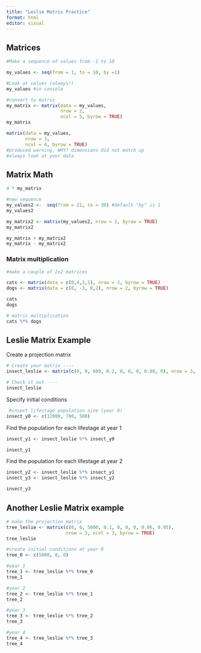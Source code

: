 ```yaml
---
title: "Leslie Matrix Practice"
format: html
editor: visual
---
```


## Matrices 

```r
#Make a sequence of values from -1 to 10

my_values <- seq(from = 1, to = 10, by =1)

#Look at values (always!)
my_values #in console
```

```r
#convert to matrix 
my_matrix <- matrix(data = my_values, 
                    nrow = 2, 
                    ncol = 5, byrow = TRUE)
my_matrix
```

```r
matrix(data = my_values, 
       nrow = 3, 
       ncol = 4, byrow = TRUE)
#produced warning, WHY? dimensions did not match up 
#always look at your data
```

## Matrix Math
```r
4 * my_matrix
```

```r
#new sequence
my_values2 <-  seq(from = 21, to = 30) #default "by" is 1
my_values2

my_matrix2 <- matrix(my_values2, nrow = 2, byrow = TRUE)
my_matrix2
```

```r
my_matrix + my_matrix2
my_matrix - my_matrix2
```

### Matrix multiplication
```r
#make a couple of 2x2 matrices

cats <- matrix(data = c(0,4,3,1), nrow = 2, byrow = TRUE)
dogs <- matrix(data = c(6, -3, 0,2), nrow = 2, byrow = TRUE)

cats
dogs
```

```r
# matric multiplication
cats %*% dogs
```

## Leslie Matrix Example 
Create a projection matrix
```r
# Create your matrix ----
insect_leslie <- matrix(c(0, 0, 600, 0.2, 0, 0, 0, 0.08, 0), nrow = 3, ncol = 3, byrow = TRUE)

# Check it out ----
insect_leslie

```
Specify initial conditions
```r
 #insect lifestage population size (year 0)
insect_y0 <- c(12000, 700, 500)
```

Find the population for each lifestage at year 1
```r
insect_y1 <- insect_leslie %*% insect_y0

insect_y1
```

Find the population for each lifestage at year 2
```r
insect_y2 <- insect_leslie %*% insect_y1
insect_y3 <- insect_leslie %*% insect_y2

insect_y3
```
## Another Leslie Matrix example 

```r
# make the projection matrix 
tree_leslie <- matrix(c(0, 0, 5000, 0.1, 0, 0, 0, 0.06, 0.95),
                      nrow = 3, ncol = 3, byrow = TRUE)
tree_leslie
```
```r
#create initial conditions at year 0 
tree_0 <- c(5000, 0, 0)

#year 1
tree_1 <- tree_leslie %*% tree_0
tree_1

#year 2
tree_2 <- tree_leslie %*% tree_1
tree_2

#year 3
tree_3 <- tree_leslie %*% tree_2
tree_3

#year 4
tree_4 <- tree_leslie %*% tree_3
tree_4

```


